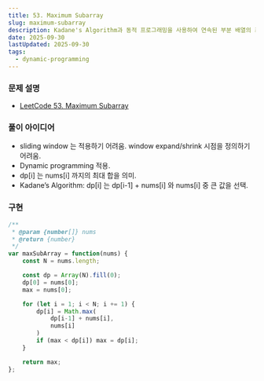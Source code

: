 ```yaml
---
title: 53. Maximum Subarray
slug: maximum-subarray
description: Kadane's Algorithm과 동적 프로그래밍을 사용하여 연속된 부분 배열의 최대 합 찾기
date: 2025-09-30
lastUpdated: 2025-09-30
tags:
  - dynamic-programming
---
```


### 문제 설명
* [LeetCode 53. Maximum Subarray](https://leetcode.com/problems/maximum-subarray/)

### 풀이 아이디어
* sliding window 는 적용하기 어려움. window expand/shrink 시점을 정의하기 어려움.
* Dynamic programming 적용.
* dp[i] 는 nums[i] 까지의 최대 합을 의미.
* Kadane’s Algorithm: dp[i] 는 dp[i-1] + nums[i] 와 nums[i] 중 큰 값을 선택.

### 구현
```typescript
/**
 * @param {number[]} nums
 * @return {number}
 */
var maxSubArray = function(nums) {
    const N = nums.length;

    const dp = Array(N).fill(0);
    dp[0] = nums[0];
    max = nums[0];

    for (let i = 1; i < N; i += 1) {
        dp[i] = Math.max(
            dp[i-1] + nums[i],
            nums[i]
        )
        if (max < dp[i]) max = dp[i];
    }

    return max;
};
```

